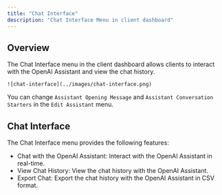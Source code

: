 ```yaml
---
title: "Chat Interface"
description: "Chat Interface Menu in client dashboard"
---
```


## Overview

The Chat Interface menu in the client dashboard allows clients to interact with the OpenAI Assistant and view the chat history.

    ![chat-interface](../images/chat-interface.png)

You can change `Assistant Opening Message` and `Assistant Conversation Starters` in the `Edit Assistant` menu.

## Chat Interface

The Chat Interface menu provides the following features:

- Chat with the OpenAI Assistant: Interact with the OpenAI Assistant in real-time.
- View Chat History: View the chat history with the OpenAI Assistant.
- Export Chat: Export the chat history with the OpenAI Assistant in CSV format.




